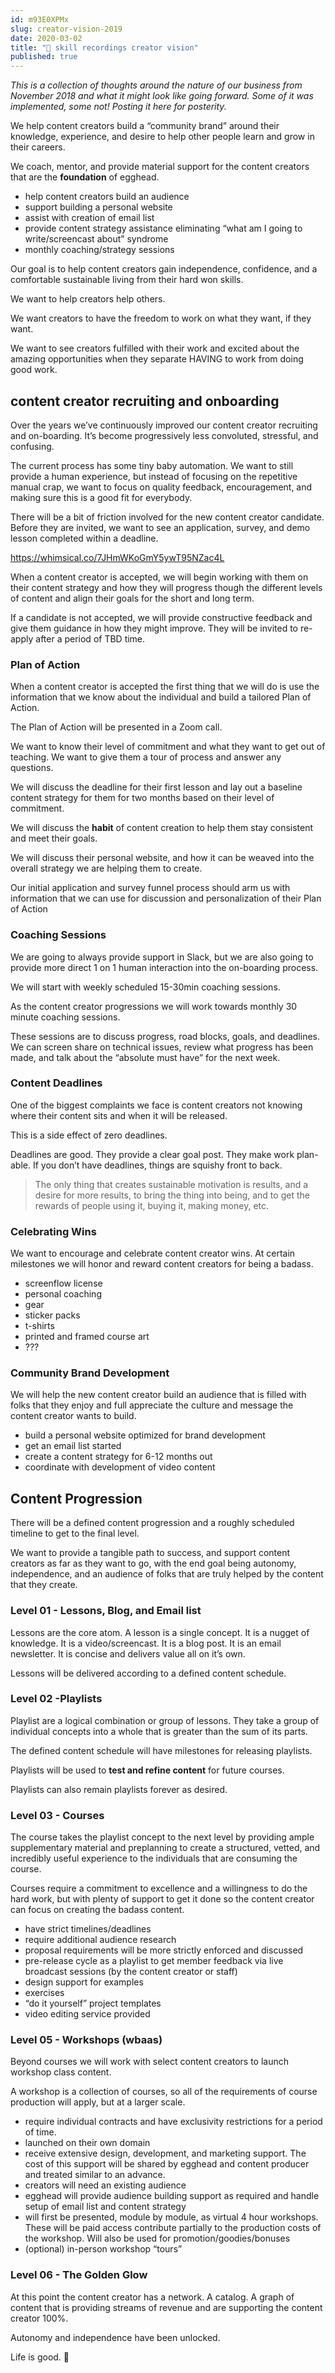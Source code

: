 ```yaml
---
id: m93E0XPMx
slug: creator-vision-2019
date: 2020-03-02
title: "🧠 skill recordings creator vision"
published: true
---
```

_This is a collection of thoughts around the nature of our business from November 2018 and what it might look like going forward. Some of it was implemented, some not! Posting it here for posterity._

We help content creators build a “community brand” around their knowledge, experience, and desire to help other people learn and grow in their careers. 

We coach, mentor, and provide material support for the content creators that are the **foundation** of egghead.


- help content creators build an audience
- support building a personal website
- assist with creation of email list
- provide content strategy assistance eliminating “what am I going to write/screencast about” syndrome
- monthly coaching/strategy sessions

Our goal is to help content creators gain independence, confidence, and a comfortable sustainable living from their hard won skills. 

We want to help creators help others. 

We want creators to have the freedom to work on what they want, if they want. 

We want to see creators fulfilled with their work and excited about the amazing opportunities when they separate HAVING to work from doing good work.

## content creator recruiting and onboarding

Over the years we’ve continuously improved our content creator recruiting and on-boarding. It’s become progressively less convoluted, stressful, and confusing.

The current process has some tiny baby automation. We want to still provide a human experience, but instead of focusing on the repetitive manual crap, we want to focus on quality feedback, encouragement, and making sure this is a good fit for everybody.

There will be a bit of friction involved for the new content creator candidate. Before they are invited, we want to see an application, survey, and demo lesson completed within a deadline.

https://whimsical.co/7JHmWKoGmY5ywT95NZac4L

When a content creator is accepted, we will begin working with them on their content strategy and how they will progress though the different levels of content and align their goals for the short and long term.

If a candidate is not accepted, we will provide constructive feedback and give them guidance in how they might improve. They will be invited to re-apply after a period of TBD time.

### Plan of Action

When a content creator is accepted the first thing that we will do is use the information that we know about the individual and build a tailored Plan of Action.

The Plan of Action will be presented in a Zoom call.

We want to know their level of commitment and what they want to get out of teaching. We want to give them a tour of process and answer any questions.

We will discuss the deadline for their first lesson and lay out a baseline content strategy for them for two months based on their level of commitment.

We will discuss the **habit** of content creation to help them stay consistent and meet their goals.

We will discuss their personal website, and how it can be weaved into the overall strategy we are helping them to create.

Our initial application and survey funnel process should arm us with information that we can use for discussion and personalization of their Plan of Action

### Coaching Sessions

We are going to always provide support in Slack, but we are also going to provide more direct 1 on 1 human interaction into the on-boarding process.

We will start with weekly scheduled 15-30min coaching sessions.

As the content creator progressions we will work towards monthly 30 minute coaching sessions.

These sessions are to discuss progress, road blocks, goals, and deadlines. We can screen share on technical issues, review what progress has been made, and talk about the “absolute must have” for the next week.

### Content Deadlines

One of the biggest complaints we face is content creators not knowing where their content sits and when it will be released.

This is a side effect of zero deadlines.

Deadlines are good. They provide a clear goal post. They make work plan-able. If you don’t have deadlines, things are squishy front to back.


> The only thing that creates sustainable motivation is results, and a desire for more results, to bring the thing into being, and to get the rewards of people using it, buying it, making money, etc.
### Celebrating Wins

We want to encourage and celebrate content creator wins. At certain milestones we will honor and reward content creators for being a badass.

- screenflow license
- personal coaching
- gear
- sticker packs
- t-shirts
- printed and framed course art
- ???

### Community Brand Development

We will help the new content creator build an audience that is filled with folks that they enjoy and full appreciate the culture and message the content creator wants to build.

- build a personal website optimized for brand development
- get an email list started
- create a content strategy for 6-12 months out
- coordinate with development of video content
## Content Progression

There will be a defined content progression and a roughly scheduled timeline to get to the final level.

We want to provide a tangible path to success, and support content creators as far as they want to go, with the end goal being autonomy, independence, and an audience of folks that are truly helped by the content that they create.

### Level 01 - Lessons, Blog, and Email list

Lessons are the core atom. A lesson is a single concept. It is a nugget of knowledge. It is a video/screencast. It is a blog post. It is an email newsletter. It is concise and delivers value all on it’s own.

Lessons will be delivered according to a defined content schedule.

### Level 02 -Playlists

Playlist are a logical combination or group of lessons. They take a group of individual concepts into a whole that is greater than the sum of its parts.

The defined content schedule will have milestones for releasing playlists.

Playlists will be used to **test and refine content** for future courses.

Playlists can also remain playlists forever as desired.

### Level 03 - Courses

The course takes the playlist concept to the next level by providing ample supplementary material and preplanning to create a structured, vetted, and incredibly useful experience to the individuals that are consuming the course.

Courses require a commitment to excellence and a willingness to do the hard work, but with plenty of support to get it done so the content creator can focus on creating the badass content.

- have strict timelines/deadlines
- require additional audience research
- proposal requirements will be more strictly enforced and discussed
- pre-release cycle as a playlist to get member feedback via live broadcast sessions (by the content creator or staff)
- design support for examples
- exercises
- “do it yourself” project templates
- video editing service provided

### Level 05 - Workshops (wbaas)

Beyond courses we will work with select content creators to launch workshop class content.

A workshop is a collection of courses, so all of the requirements of course production will apply, but at a larger scale.

- require individual contracts and have exclusivity restrictions for a period of time.
- launched on their own domain
- receive extensive design, development, and marketing support. The cost of this support will be shared by egghead and content producer and treated similar to an advance.
- creators will need an existing audience
- egghead will provide audience building support as required and handle setup of email list and content strategy
- will first be presented, module by module, as virtual 4 hour workshops. These will be paid access contribute partially to the production costs of the workshop. Will also be used for promotion/goodies/bonuses
- (optional) in-person workshop “tours”

### Level 06 - The Golden Glow
<ResponsiveEmbed src='https://www.youtube.com/embed/GRSaFqiNHng' allowfullscreen />

At this point the content creator has a network. A catalog. A graph of content that is providing streams of revenue and are supporting the content creator 100%. 

Autonomy and independence have been unlocked.

Life is good. 💖

